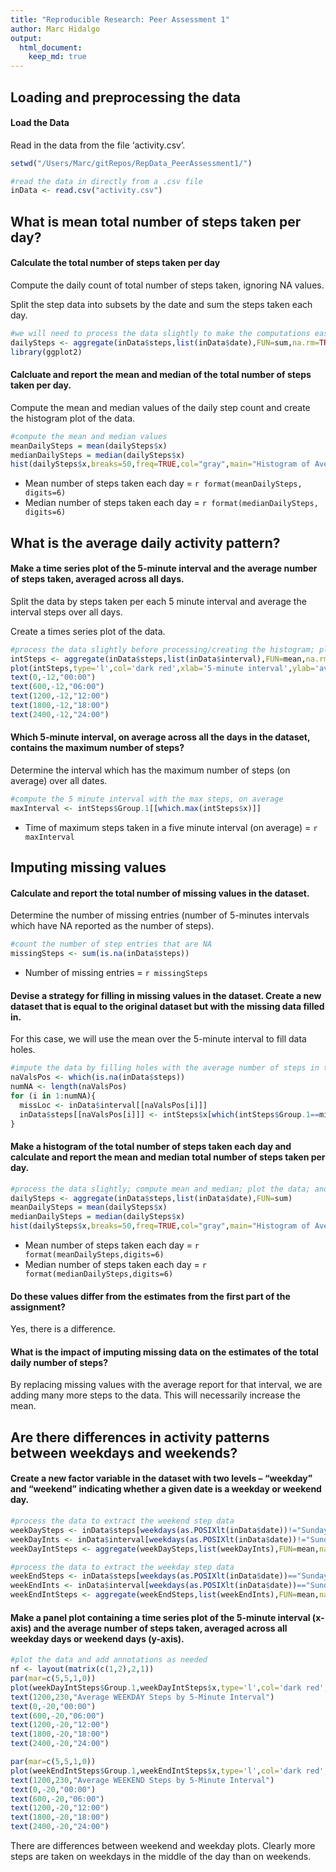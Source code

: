 ```yaml
---
title: "Reproducible Research: Peer Assessment 1"
author: Marc Hidalgo
output: 
  html_document:
    keep_md: true
---
```



## Loading and preprocessing the data

#### Load the Data

Read in the data from the file 'activity.csv'.

```r
setwd("/Users/Marc/gitRepos/RepData_PeerAssessment1/")
```
```r
#read the data in directly from a .csv file
inData <- read.csv("activity.csv")
```

## What is mean total number of steps taken per day?

#### Calculate the total number of steps taken per day

Compute the daily count of total number of steps taken, ignoring NA values. 

Split the step data into subsets by the date and sum the steps taken each day.

```r
#we will need to process the data slightly to make the computations easier
dailySteps <- aggregate(inData$steps,list(inData$date),FUN=sum,na.rm=TRUE)
library(ggplot2)
```

#### Calcluate and report the mean and median of the total number of steps taken per day.

Compute the mean and median values of the daily step count and create the histogram plot of the data.

```r
#compute the mean and median values
meanDailySteps = mean(dailySteps$x)
medianDailySteps = median(dailySteps$x)
hist(dailySteps$x,breaks=50,freq=TRUE,col="gray",main="Histogram of Average Daily Steps",xlab="daily steps",xlim=c(0,25000))
```

- Mean number of steps taken each day = `r format(meanDailySteps, digits=6)`
- Median number of steps taken each day = `r format(medianDailySteps, digits=6)`

## What is the average daily activity pattern?

#### Make a time series plot of the 5-minute interval and the average number of steps taken, averaged across all days.

Split the data by steps taken per each 5 minute interval and average the interval steps over all days. 

Create a times series plot of the data.

```r
#process the data slightly before processing/creating the histogram; plot the data; and add some annotations
intSteps <- aggregate(inData$steps,list(inData$interval),FUN=mean,na.rm=TRUE)
plot(intSteps,type='l',col='dark red',xlab='5-minute interval',ylab='average steps taken',xlim=c(0,2400), ylim=c(-15,250), main="Average Steps by Time of Day", lwd=c(2), sub="(time of day is above x-axis)")
text(0,-12,"00:00")
text(600,-12,"06:00")
text(1200,-12,"12:00")
text(1800,-12,"18:00")
text(2400,-12,"24:00")
```

#### Which 5-minute interval, on average across all the days in the dataset, contains the maximum number of steps?

Determine the interval which has the maximum number of steps (on average) over all dates.

```r
#compute the 5 minute interval with the max steps, on average
maxInterval <- intSteps$Group.1[[which.max(intSteps$x)]]
```

- Time of maximum steps taken in a five minute interval (on average) = `r maxInterval`


## Imputing missing values

#### Calculate and report the total number of missing values in the dataset.

Determine the number of missing entries (number of 5-minutes intervals which have NA reported as the number of steps).

```r
#count the number of step entries that are NA
missingSteps <- sum(is.na(inData$steps))
```


- Number of missing entries = `r missingSteps`

#### Devise a strategy for filling in missing values in the dataset. Create a new dataset that is equal to the original dataset but with the missing data filled in.

For this case, we will use the mean over the 5-minute interval to fill data holes.

```r
#impute the data by filling holes with the average number of steps in that 5-minute period
naValsPos <- which(is.na(inData$steps))
numNA <- length(naValsPos)
for (i in 1:numNA){
  missLoc <- inData$interval[[naValsPos[i]]]
  inData$steps[[naValsPos[i]]] <- intSteps$x[which(intSteps$Group.1==missLoc)]
}
```

#### Make a histogram of the total number of steps taken each day and calculate and report the mean and median total number of steps taken per day. 

```r
#process the data slightly; compute mean and median; plot the data; and add some annotations
dailySteps <- aggregate(inData$steps,list(inData$date),FUN=sum)
meanDailySteps = mean(dailySteps$x)
medianDailySteps = median(dailySteps$x)
hist(dailySteps$x,breaks=50,freq=TRUE,col="gray",main="Histogram of Average Daily Steps AFTER Missing Values Imputed",xlab="daily steps",xlim=c(0,25000))
```

- Mean number of steps taken each day = `r format(meanDailySteps,digits=6)`
- Median number of steps taken each day = `r format(medianDailySteps,digits=6)`


#### Do these values differ from the estimates from the first part of the assignment? 

Yes, there is a difference.

#### What is the impact of imputing missing data on the estimates of the total daily number of steps?

By replacing missing values with the average report for that interval, we are adding many more steps to the data. This will necessarily increase the mean.

## Are there differences in activity patterns between weekdays and weekends?

#### Create a new factor variable in the dataset with two levels – “weekday” and “weekend” indicating whether a given date is a weekday or weekend day.

```r
#process the data to extract the weekend step data
weekDaySteps <- inData$steps[weekdays(as.POSIXlt(inData$date))!="Sunday" && weekdays(as.POSIXlt(inData$date))!="Saturday"]
weekDayInts <- inData$interval[weekdays(as.POSIXlt(inData$date))!="Sunday" && weekdays(as.POSIXlt(inData$date))!="Saturday"]
weekDayIntSteps <- aggregate(weekDaySteps,list(weekDayInts),FUN=mean,na.rm=TRUE)

#process the data to extract the weekday step data
weekEndSteps <- inData$steps[weekdays(as.POSIXlt(inData$date))=="Sunday" | weekdays(as.POSIXlt(inData$date))=="Saturday"]
weekEndInts <- inData$interval[weekdays(as.POSIXlt(inData$date))=="Sunday" | weekdays(as.POSIXlt(inData$date))=="Saturday"]
weekEndIntSteps <- aggregate(weekEndSteps,list(weekEndInts),FUN=mean,na.rm=TRUE)
```

#### Make a panel plot containing a time series plot of the 5-minute interval (x-axis) and the average number of steps taken, averaged across all weekday days or weekend days (y-axis).


```r
#plot the data and add annotations as needed
nf <- layout(matrix(c(1,2),2,1))
par(mar=c(5,5,1,0))
plot(weekDayIntSteps$Group.1,weekDayIntSteps$x,type='l',col='dark red',xlab='5-minute interval',ylab='average steps taken',xlim=c(0,2400), ylim=c(-30,250), lwd=c(2))
text(1200,230,"Average WEEKDAY Steps by 5-Minute Interval")
text(0,-20,"00:00")
text(600,-20,"06:00")
text(1200,-20,"12:00")
text(1800,-20,"18:00")
text(2400,-20,"24:00")

par(mar=c(5,5,1,0))
plot(weekEndIntSteps$Group.1,weekEndIntSteps$x,type='l',col='dark red',xlab='5-minute interval',ylab='average steps taken',xlim=c(0,2400), ylim=c(-30,250), lwd=c(2), sub="(time of day is above x-axis)")
text(1200,230,"Average WEEKEND Steps by 5-Minute Interval")
text(0,-20,"00:00")
text(600,-20,"06:00")
text(1200,-20,"12:00")
text(1800,-20,"18:00")
text(2400,-20,"24:00")
```


There are differences between weekend and weekday plots. Clearly more steps are taken on weekdays in the middle of the day than on weekends.
